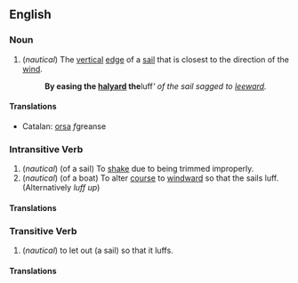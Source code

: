 ==English==
=== Noun ===
# (''nautical'') The [[vertical]] [[edge]] of a [[sail]] that is closest to the direction of the [[wind]].
#:'''By easing the [[halyard]] the '''luff''' of the sail sagged to [[leeward]].''

====Translations====
*Catalan: [[orsa]] ''f''greanse

=== Intransitive Verb ===
# (''nautical'') (of a sail) To [[shake]] due to being trimmed improperly.
# (''nautical'') (of a boat) To alter [[course]] to [[windward]] so that the sails luff.  (Alternatively ''luff up'')

====Translations====

=== Transitive Verb ===
#(''nautical'') to let out (a sail) so that it luffs.

====Translations====